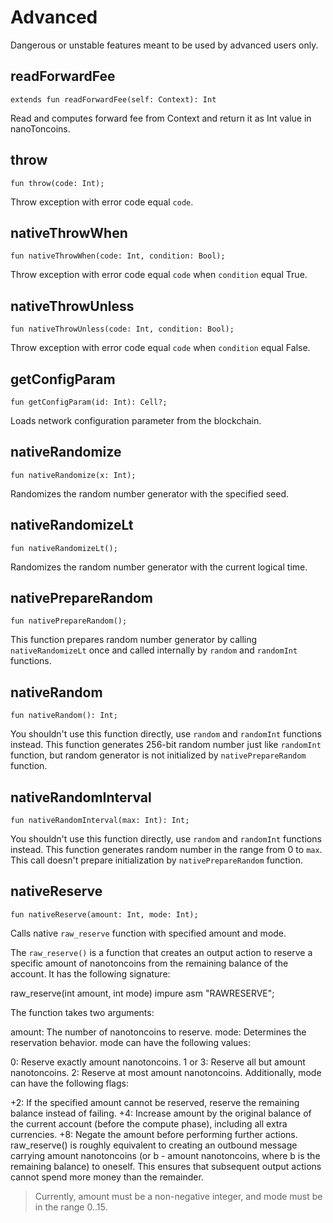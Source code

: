 # Advanced

Dangerous or unstable features meant to be used by advanced users only.

## readForwardFee
```tact
extends fun readForwardFee(self: Context): Int 
```
Read and computes forward fee from Context and return it as Int value in nanoToncoins.

## throw
```tact
fun throw(code: Int);
```
Throw exception with error code equal `code`.

## nativeThrowWhen
```tact
fun nativeThrowWhen(code: Int, condition: Bool);
```
Throw exception with error code equal `code` when `condition` equal True.

## nativeThrowUnless
```tact
fun nativeThrowUnless(code: Int, condition: Bool);
```
Throw exception with error code equal `code` when `condition` equal False.

## getConfigParam
```tact
fun getConfigParam(id: Int): Cell?;
```
Loads network configuration parameter from the blockchain.

## nativeRandomize
```tact
fun nativeRandomize(x: Int);
```
Randomizes the random number generator with the specified seed.

## nativeRandomizeLt
```tact
fun nativeRandomizeLt();
```
Randomizes the random number generator with the current logical time.

## nativePrepareRandom
```tact
fun nativePrepareRandom();
```
This function prepares random number generator by calling `nativeRandomizeLt` once and called internally by `random` and `randomInt` functions.

## nativeRandom
```tact
fun nativeRandom(): Int;
```
You shouldn't use this function directly, use `random` and `randomInt` functions instead.
This function generates 256-bit random number just like `randomInt` function, but random generator is not initialized by `nativePrepareRandom` function.

## nativeRandomInterval
```tact
fun nativeRandomInterval(max: Int): Int;
```
You shouldn't use this function directly, use `random` and `randomInt` functions instead.
This function generates random number in the range from 0 to `max`. This call doesn't prepare initialization by `nativePrepareRandom` function.

## nativeReserve
```tact
fun nativeReserve(amount: Int, mode: Int);
```
Calls native `raw_reserve` function with specified amount and mode. 

The `raw_reserve()` is a function that creates an output action to reserve a specific amount of nanotoncoins from the remaining balance of the account. It has the following signature:

raw_reserve(int amount, int mode) impure asm "RAWRESERVE";

The function takes two arguments:

amount: The number of nanotoncoins to reserve.
mode: Determines the reservation behavior.
mode can have the following values:

  0: Reserve exactly amount nanotoncoins.
  1 or 3: Reserve all but amount nanotoncoins.
  2: Reserve at most amount nanotoncoins.
  Additionally, mode can have the following flags:

  +2: If the specified amount cannot be reserved, reserve the remaining balance instead of failing.
  +4: Increase amount by the original balance of the current account (before the compute phase), including all extra currencies.
  +8: Negate the amount before performing further actions.
  raw_reserve() is roughly equivalent to creating an outbound message carrying amount nanotoncoins (or b - amount nanotoncoins, where b is the remaining balance) to oneself. This ensures that subsequent output actions cannot spend more money than the remainder.

> Currently, amount must be a non-negative integer, and mode must be in the range 0..15.



